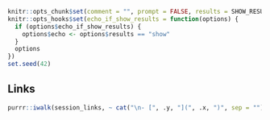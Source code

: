 [gapminder]: http://www.gapminder.org/data/
[cran]: https://cran.rstudio.com/
[metacran]: https://www.r-pkg.org
[cran-task-view]: https://cran.r-project.org/web/views/

```r
knitr::opts_chunk$set(comment = "", prompt = FALSE, results = SHOW_RESULTS)
knitr::opts_hooks$set(echo_if_show_results = function(options) {
  if (options$echo_if_show_results) {
    options$echo <- options$results == "show"
  }
  options
})
set.seed(42)
```

## Links

```r
purrr::iwalk(session_links, ~ cat("\n- [", .y, "](", .x, ")", sep = ""))
```
